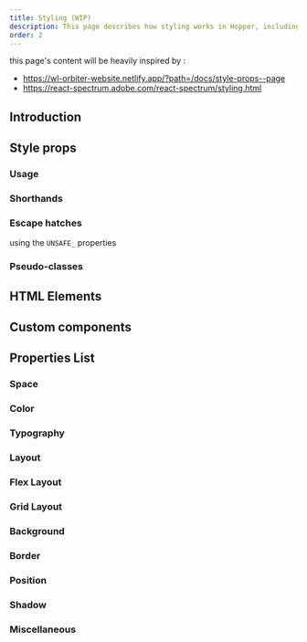 ```yaml
---
title: Styling (WIP)
description: This page describes how styling works in Hopper, including how to customize spacing, sizing, and positioning, and how to create your own custom components using Spectrum styles.
order: 2
---
```


this page's content will be heavily inspired by :
-  https://wl-orbiter-website.netlify.app/?path=/docs/style-props--page
-  https://react-spectrum.adobe.com/react-spectrum/styling.html

## Introduction

## Style props

### Usage

### Shorthands

### Escape hatches
 using the `UNSAFE_` properties

### Pseudo-classes

## HTML Elements

## Custom components

## Properties List

### Space

### Color

### Typography

### Layout

### Flex Layout

### Grid Layout

### Background

### Border

### Position

### Shadow

### Miscellaneous
